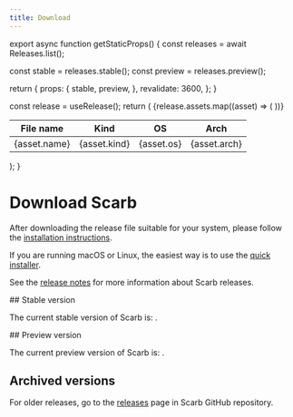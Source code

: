 ```yaml
---
title: Download
---
```



export async function getStaticProps() {
  const releases = await Releases.list();

const stable = releases.stable();
const preview = releases.preview();

return {
props: {
stable,
preview,
},
revalidate: 3600,
};
}

  const release = useRelease();
  return (
    <Table className="mt-4 whitespace-nowrap">
      <thead className="text-left">
        <Tr>
          <Th>File name</Th>
          <Th>Kind</Th>
          <Th>OS</Th>
          <Th>Arch</Th>
        </Tr>
      </thead>
      <tbody>
        {release.assets.map((asset) => (
          <Tr key={asset.name}>
            <Td>
              <Link href={asset.downloadUrl}>{asset.name}</Link>
            </Td>
            <Td>{asset.kind}</Td>
            <Td>{asset.os}</Td>
            <Td>{asset.arch}</Td>
          </Tr>
        ))}
      </tbody>
    </Table>
  );
}

# Download Scarb

After downloading the release file suitable for your system, please follow the [installation instructions](/docs/install).

If you are running macOS or Linux, the easiest way is to use the [quick installer](/docs/install#install-via-installation-script).

See the [release notes](https://github.com/software-mansion/scarb/releases) for more information about Scarb releases.

<WithRelease kind="stable">
  ## Stable version

The current stable version of Scarb is: <Code><ReleaseVersion /></Code>.

  <AssetsTable />
</WithRelease>

<WithRelease kind="preview">
  ## Preview version

The current preview version of Scarb is: <Code><ReleaseVersion /></Code>.

  <AssetsTable />
</WithRelease>

## Archived versions

For older releases, go to the [releases](https://github.com/software-mansion/scarb/releases) page in Scarb GitHub repository.
